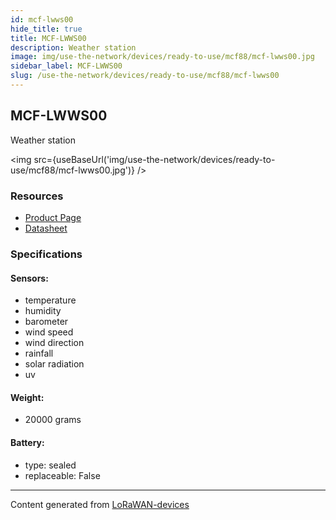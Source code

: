 ```yaml
---
id: mcf-lwws00
hide_title: true
title: MCF-LWWS00
description: Weather station
image: img/use-the-network/devices/ready-to-use/mcf88/mcf-lwws00.jpg
sidebar_label: MCF-LWWS00
slug: /use-the-network/devices/ready-to-use/mcf88/mcf-lwws00
---
```



## MCF-LWWS00

Weather station

<img src={useBaseUrl('img/use-the-network/devices/ready-to-use/mcf88/mcf-lwws00.jpg')} />

### Resources

- [Product Page](https://www.mcf88.it/prodotto/mcf-lwws00/)
- [Datasheet](https://www.mcf88.it/wp-content/uploads/2020/07/MCF-LWWS00-01.pdf)

### Specifications

#### Sensors:

- temperature
- humidity
- barometer
- wind speed
- wind direction
- rainfall
- solar radiation
- uv

#### Weight:

- 20000 grams

#### Battery:

- type: sealed
- replaceable: False

---

Content generated from [LoRaWAN-devices](https://github.com/TheThingsNetwork/lorawan-devices)
